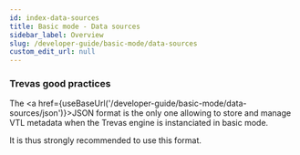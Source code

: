 ```yaml
---
id: index-data-sources
title: Basic mode - Data sources
sidebar_label: Overview
slug: /developer-guide/basic-mode/data-sources
custom_edit_url: null
---
```



### Trevas good practices

The <a href={useBaseUrl('/developer-guide/basic-mode/data-sources/json')}>JSON</a> format is the only one allowing to store and manage VTL metadata when the Trevas engine is instanciated in basic mode.

It is thus strongly recommended to use this format.

<div className="row">
	<div className="col">
		<Card title="JDBC" page={useBaseUrl('/developer-guide/basic-mode/data-sources/jdbc')} />
	</div>
	<div className="col">
		<Card title="JSON" page={useBaseUrl('/developer-guide/basic-mode/data-sources/json')} />
	</div>
	<div className="col">
		<Card title="Others" page={useBaseUrl('/developer-guide/basic-mode/data-sources/others')} />
	</div>
</div>
